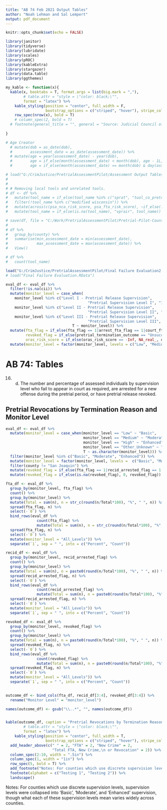 ```yaml
---
title: "AB 74 Feb 2021 Output Tables"
author: "Noah Lehman and Sal Lempert"
output: pdf_document
---
```


```r
knitr::opts_chunk$set(echo = FALSE)
```


```r
library(janitor)
library(tidyverse)
library(lubridate)
library(scales)
library(pROC)
library(kableExtra)
library(stargazer)
library(data.table)
library(ggthemes)

```


```r
my_kable <- function(x){
  kable(x, booktabs = T, format.args = list(big.mark = ","), 
        # table.attr = "style = \"color: black;\"",
        format = "latex") %>%
    kable_styling(position = "center", full_width = F, 
                  bootstrap_options = c("striped", "hover"), stripe_color = "gray", font_size = 14) %>%
    row_spec(nrow(x), bold = T)
    # column_spec(2, bold = T)
  # footnote(general_title = "", general = "Source: Judicial Council of California, Recidivism Reduction Fund Quarterly Reports (July 1, 2015-March 31, 2018).")  %>%
    
}

# Age Creator
  # mutate(dob = as_date(dob),
  #        assessment_date = as_date(assessment_date)) %>%
  # mutate(age = year(assessment_date) - year(dob),
  #        age = if_else(month(assessment_date) < month(dob), age - 1L, age),
  #        age = if_else(month(assessment_date) == month(dob) & day(assessment_date) < day(dob), age - 1L, age))


```


```r
# load("G:/CrimJustice/PretrialAssessmentPilot/Assessment Output Tables" "Assessment Output Data Frame 03-2021.RData")
# 
# 
# # Removing local tools and unrelated tools.
# df <- df %>%
#   mutate(tool_name = if_else(tool_name %in% c("sprat", "tuol_co_pretrial"), "local", tool_name)) %>%
#   filter(!tool_name %in% c("modified wisconsin")) %>%
#   mutate(across(c(psa_nca_risk_score, psa_fta_risk_score), ~if_else(.x > 6 | .x < 1, NA_real_, .x))) %>%
#   mutate(tool_name = if_else(is.na(tool_name), "vprair", tool_name))

# save(df, file = "C:/Work/PretrialAssessmentPilot/Pretrial-Pilot-County-Analysis/Assessment Output Data Frame v2.RData")
# 
# df %>%
#   group_by(county) %>%
#   summarise(min_assessment_date = min(assessment_date),
#             max_assessment_date = max(assessment_date)) %>%
#   View()

# df %>%
#   count(tool_name)

load("G:/CrimJustice/PretrialAssessmentPilot/Final Failure Evaluation2.RData")
# load("Final Failure Evaluation.RData")

eval_df <- eval_df %>%
  filter(!is.na(cii)) %>%
  mutate(monitor_level = case_when(
    monitor_level %in% c("Level I - Pretrial Release Supervision",
                                     "Pretrial Supervision Level I", "1", "Low") ~ "Low",
    monitor_level %in% c("Level II - Pretrial Release Supervision",
                                     "Pretrial Supervision Level II", "2", "Medium") ~ "Medium",
    monitor_level %in% c("Level III - Pretrial Release Supervision",
                                     "Pretrial Supervision Level III", "3:4", "High") ~ "High",
                              T ~ monitor_level)) %>%
  mutate(fta_flag = if_else(fta_flag == 1|arrest_fta_flag == 1|court_fta_flag == 1|court_fta_flag_doj == 1, 1, 0),
         revoked_flag = if_else(pretrial_termination_outcome == "Unsuccessful", 1, 0),
         oras_risk_score = if_else(oras_risk_score == -Inf, NA_real_, oras_risk_score)) %>%
  mutate(monitor_level = factor(monitor_level, levels = c("Low", "Medium", "High", "Other_Unknown")))
```
\newpage

# AB 74: Tables

16. (d) The number and percentage of assessed individuals by supervision level who fail to appear in court as required, are arrested for a new offense during the pretrial period, or have pretrial release revoked.
\newpage



## Pretrial Revocations by Termination Reason and Monitor Level 
```r
eval_df <- eval_df %>%
  mutate(monitor_level = case_when(monitor_level == "Low" ~ "Basic",
                                   monitor_level == "Medium" ~ "Moderate",
                                   monitor_level == "High" ~ "Enhanced",
                                   monitor_level == "Other_Unknown" ~ "Unspecified",
                                   T ~ as.character(monitor_level))) %>%
  filter(monitor_level %in% c("Basic", "Moderate", "Enhanced")) %>%
  mutate(monitor_level = factor(monitor_level, levels =  c("Basic", "Moderate", "Enhanced"))) %>%
  filter(county != "San Joaquin") %>%
  mutate(revoked_flag = if_else(fta_flag == 1|recid_arrested_flag == 1|pretrial_termination_outcome == "Unsuccessful", 1, 0)) %>%
  mutate(revoked_flag = if_else(is.na(revoked_flag), 0, revoked_flag)) 

fta_df <- eval_df %>%
  group_by(monitor_level, fta_flag) %>%
  count() %>%
  group_by(monitor_level) %>%
  mutate(Total = sum(n), n = str_c(round(n/Total*100), "%", " ", n)) %>%
  spread(fta_flag, n) %>%
  select(-`0`) %>%
  bind_rows(eval_df %>%
              count(fta_flag) %>%
              mutate(Total = sum(n), n = str_c(round(n/Total*100), "%", " ", n)) %>%
  spread(fta_flag, n) %>%
  select(-`0`) %>%
  mutate(monitor_level = "All_Levels")) %>%
  separate(`1`, sep = " ", into = c("Percent", "Count"))

recid_df <- eval_df %>%
  group_by(monitor_level, recid_arrested_flag) %>%
  count() %>%
  group_by(monitor_level) %>%
  mutate(Total = sum(n), n = paste0(round(n/Total*100), "%", " ", n)) %>%
  spread(recid_arrested_flag, n) %>%
  select(-`0`) %>%
  bind_rows(eval_df %>%
              count(recid_arrested_flag) %>%
              mutate(Total = sum(n), n = paste0(round(n/Total*100), "%", " ", n)) %>%
  spread(recid_arrested_flag, n) %>%
  select(-`0`) %>%
  mutate(monitor_level = "All_Levels")) %>%
  separate(`1`, sep = " ", into = c("Percent", "Count"))

revoked_df <- eval_df %>%
  group_by(monitor_level, revoked_flag) %>%
  count() %>%
  group_by(monitor_level) %>%
  mutate(Total = sum(n), n = paste0(round(n/Total*100), "%", " ", n)) %>%
  spread(revoked_flag, n) %>%
  select(-`0`) %>%
  bind_rows(eval_df %>%
              count(revoked_flag) %>%
              mutate(Total = sum(n), n = paste0(round(n/Total*100), "%", " ", n)) %>%
  spread(revoked_flag, n) %>%
  select(-`0`) %>%
  mutate(monitor_level = "All_Levels")) %>%
  separate(`1`, sep = " ", into = c("Percent", "Count"))

  
outcome_df <- bind_cols(fta_df, recid_df[3:4], revoked_df[3:4]) %>%
  rename("Monitor Level" = "monitor_level")

names(outcome_df) <- gsub("\\..*", "", names(outcome_df))


kable(outcome_df, caption = "Pretrial Revocations by Termination Reason and Monitor Level", booktabs = T, format.args = list(big.mark = ","),
        # table.attr = "style = \"color: black;\"",
        format = "latex") %>%
    kable_styling(position = "center", full_width = T,
                  bootstrap_options = c("striped", "hover"), stripe_color = "gray") %>%
  add_header_above(c(" " = 2, "FTA" = 2, "New Crime" = 2,
                     "Total FTA, New Crime,\n or Revocation" = 2)) %>%
  column_spec(2:10, width = ".5in") %>%
  column_spec(1, width = "1in") %>%
  row_spec(5, bold = T) %>%
  add_footnote("Notes: For counties which use discrete supervision levels, supervision levels were collapsed into 'Basic', 'Moderate', and 'Enhanced' supervision, though what each of these supervision levels mean varies widely across counties.", notation = "none") %>%
  footnote(alphabet = c("Testing 1", "Testing 2")) %>%
  landscape()
```
Notes: For counties which use discrete supervision levels, supervision levels were collapsed into 'Basic', 'Moderate', and 'Enhanced' supervision, though what each of these supervision levels mean varies widely across counties.

